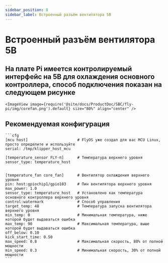 ```yaml
---
sidebar_position: 8
sidebar_label: Встроенный разъём вентилятора 5В
---
```





# Встроенный разъём вентилятора 5В

## На плате Pi имеется контролируемый интерфейс на 5В для охлаждения основного контроллера, способ подключения показан на следующем рисунке

    <ImageView image={require('@site/docs/ProductDoc/SBC/fly-pi/img/corefan.png').default} size="80%" align="center" />

## Рекомендуемая конфигурация

    ```cfg
    [mcu host]                      # FlyOS уже создал для вас MCU Linux, просто определите и используйте           
    serial: /tmp/klipper_host_mcu 

    [temperature_sensor FLY-π]      # Температура верхнего уровня
    sensor_type: temperature_host


    [temperature_fan core_fan]      # Вентилятор охлаждения верхнего уровня
    pin: host:gpiochip1/gpio103     # Пин вентилятора верхнего уровня
    max_power: 1.0
    sensor_type: temperature_host   # Установлено как температура основного контроллера верхнего уровня
    control:watermark               # Способ управления
    target_temp: 48                 # Температура запуска вентилятора верхнего уровня
    min_temp: 0                     # Минимальная температура, ниже которой будет выдаваться ошибка
    max_temp: 90                    # Максимальная температура, выше которой будет выдаваться ошибка
    off_below: 0.10
    kick_start_time: 0.50
    max_speed: 0.8                  # Максимальная скорость, 80% от полной мощности
    min_speed: 0.3                  # Минимальная скорость, 30% от полной мощности
    ```